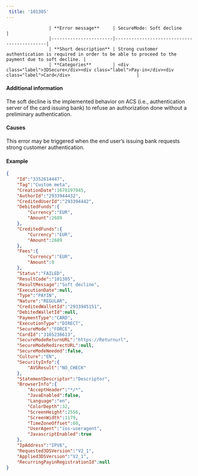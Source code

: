 ---  
 title: '101305'  
---  


                    | **Error message**     | SecureMode: Soft decline                   |
                    |-----------------------|--------------------------------------------|
                    | **Short description** | Strong customer authentication is required in order to be able to proceed to the payment due to soft decline. |
                    | **Categories**        | <div class="label">3DSecure</div><div class="label">Pay-in</div><div class="label">Card</div>                         |
                  

#### Additional information  

The soft decline is the implemented behavior on ACS (i.e., authentication server of the card issuing bank) to refuse an authorization done without a preliminary authentication.  

#### Causes  

This error may be triggered when the end user’s issuing bank requests strong customer authentication.  

#### Example  
```json API Response
{
    "Id":"3352614447",
    "Tag":"Custom meta",
    "CreationDate":1678197945,
    "AuthorId":"2933944432",
    "CreditedUserId":"293394442",
    "DebitedFunds":{
        "Currency":"EUR",
        "Amount":2689
    },
    "CreditedFunds":{
        "Currency":"EUR",
        "Amount":2689
    },
    "Fees":{
        "Currency":"EUR",
        "Amount":0
    },
    "Status":"FAILED",
    "ResultCode":"101305",
    "ResultMessage":"Soft decline",
    "ExecutionDate":null,
    "Type":"PAYIN",
    "Nature":"REGULAR",
    "CreditedWalletId":"2933945151",
    "DebitedWalletId":null,
    "PaymentType":"CARD",
    "ExecutionType":"DIRECT",
    "SecureMode":"FORCE",
    "CardId":"3165236613",
    "SecureModeReturnURL":"https://Returnurl",
    "SecureModeRedirectURL":null,
    "SecureModeNeeded":false,
    "Culture":"EN",
    "SecurityInfo":{
        "AVSResult":"NO_CHECK"
    },
    "StatementDescriptor":"Descriptor",
    "BrowserInfo":{
        "AcceptHeader":"*/*",
        "JavaEnabled":false,
        "Language":"en",
        "ColorDepth":32,
        "ScreenHeight":2556,
        "ScreenWidth":1179,
        "TimeZoneOffset":60,
        "UserAgent":"ios-useragent",
        "JavascriptEnabled":true
    },
    "IpAddress":"IPV6",
    "Requested3DSVersion":"V2_1",
    "Applied3DSVersion":"V2_1",
    "RecurringPayinRegistrationId":null
}
```